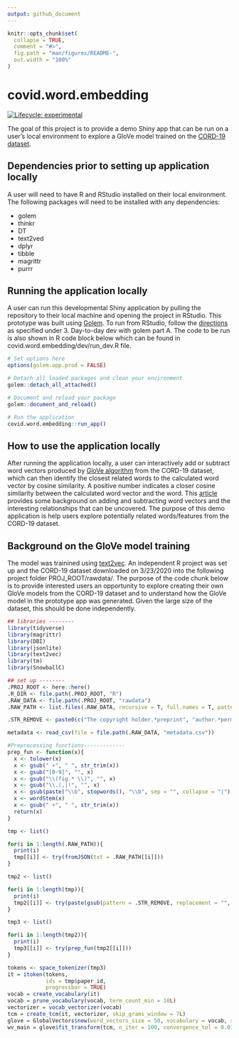 ```yaml
---
output: github_document
---
```


<!-- README.md is generated from README.Rmd. Please edit that file -->

```r
knitr::opts_chunk$set(
  collapse = TRUE,
  comment = "#>",
  fig.path = "man/figures/README-",
  out.width = "100%"
)
```

# covid.word.embedding

<!-- badges: start -->
[![Lifecycle: experimental](https://img.shields.io/badge/lifecycle-experimental-orange.svg)](https://www.tidyverse.org/lifecycle/#experimental)
<!-- badges: end -->

The goal of this project is to provide a demo Shiny app that can be run on a user's local environment to explore a GloVe model trained on the [CORD-19 dataset](https://www.kaggle.com/allen-institute-for-ai/CORD-19-research-challenge).

## Dependencies prior to setting up application locally

A user will need to have R and RStudio installed on their local environment.  The following packages will need to be installed with any dependencies:

* golem
* thinkr
* DT
* text2ved
* dplyr
* tibble
* magrittr
* purrr

## Running the application locally

A user can run this developmental Shiny application by pulling the repository to their local machine and opening the project in RStudio.  This prototype was built using [Golem](https://thinkr-open.github.io/golem/).  To run from RStudio, follow the [directions](https://thinkr-open.github.io/golem/articles/z_golem_cheatsheet.html) as specified under 3. Day-to-day dev with golem part A.  The code to be run is also shown in R code block below which can be found in covid.word.embedding/dev/run_dev.R file.

```r
# Set options here
options(golem.app.prod = FALSE)

# Detach all loaded packages and clean your environment
golem::detach_all_attached()

# Document and reload your package
golem::document_and_reload()

# Run the application
covid.word.embedding::run_app()
```

## How to use the application locally

After running the application locally, a user can interactively add or subtract word vectors produced by [GloVe algorithm](https://nlp.stanford.edu/projects/glove/) from the CORD-19 dataset, which can then identify the closest related words to the calculated word vector by cosine similarity.  A positive number indicates a closer cosine similarity between the calculated word vector and the word.  This [article](https://medium.com/swlh/playing-with-word-vectors-308ab2faa519) provides some background on adding and subtracting word vectors and the interesting relationships that can be uncovered.  The purpose of this demo application is help users explore potentially related words/features from the CORD-19 dataset.

## Background on the GloVe model training

The model was trainined using [text2vec](http://text2vec.org/).  An independent R project was set up and the CORD-19 dataset downloaded on 3/23/2020 into the following project folder PROJ_ROOT/rawdata/.  The purpose of the code chunk below is to provide interested users an opportunity to explore creating their own GloVe models from the CORD-19 dataset and to understand how the GloVe model in the prototype app was generated.  Given the large size of the dataset, this should be done independently.

```r
## libraries --------
library(tidyverse)
library(magrittr)
library(DBI)
library(jsonlite)
library(text2vec)
library(tm)
library(SnowballC)

## set up --------
.PROJ_ROOT <- here::here()
.R_DIR <- file.path(.PROJ_ROOT, "R")
.RAW_DATA <- file.path(.PROJ_ROOT, "rawdata")
.RAW_PATH <- list.files(.RAW_DATA, recursive = T, full.names = T, pattern = ".json")

.STR_REMOVE <- paste0(c("The copyright holder.*preprint", "author.*permission", "The copyright holder.*funder", "CC-BY.*perpetuity","CC-BY.*funder", "All rights.*permission", "\\[[1-9]*\\]", "\\[[1-9]*"), collapse = "|")

metadata <- read_csv(file = file.path(.RAW_DATA, "metadata.csv"))

#Preprocessing functions-------------
prep_fun <- function(x){
  x <- tolower(x)
  x <- gsub(" +", " ", str_trim(x))
  x <- gsub("[0-9]", "", x)
  x <- gsub("\\(fig.* \\)", "", x)
  x <- gsub("\\.|,|!", "", x)
  x <- gsub(paste("\\b", stopwords(), "\\b", sep = "", collapse = "|"), "", x)
  x <- wordStem(x)
  x <- gsub(" +", " ", str_trim(x))
  return(x)
}

tmp <- list()

for(i in 1:length(.RAW_PATH)){
  print(i)
  tmp[[i]] <- try(fromJSON(txt = .RAW_PATH[[i]]))
}

tmp2 <- list()

for(i in 1:length(tmp)){
  print(i)
  tmp2[[i]] <- try(paste(gsub(pattern = .STR_REMOVE, replacement = "", tmp[[i]]$body_text$text), collapse = " "))
}

tmp3 <- list()

for(i in 1:length(tmp2)){
  print(i)
  tmp3[[i]] <- try(prep_fun(tmp2[[i]]))
}

tokens <- space_tokenizer(tmp3)
it = itoken(tokens, 
            ids = tmp$paper_id, 
            progressbar = TRUE)
vocab = create_vocabulary(it)
vocab = prune_vocabulary(vocab, term_count_min = 10L)
vectorizer = vocab_vectorizer(vocab)
tcm = create_tcm(it, vectorizer, skip_grams_window = 7L)
glove = GlobalVectors$new(word_vectors_size = 50, vocabulary = vocab, x_max = 50)
wv_main = glove$fit_transform(tcm, n_iter = 100, convergence_tol = 0.01, n_threads = 4)
```